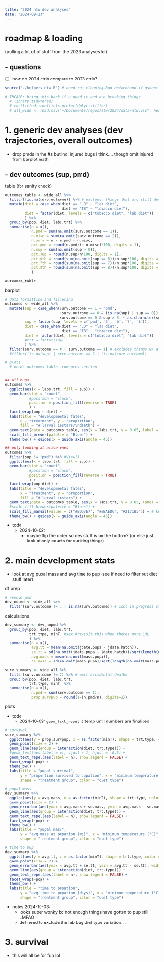 ```yaml
---
title: "2024 ntw dev analyses"
date: "2024-09-23"
---
```


# roadmap & loading

(pulling a lot of of stuff from the 2023 analyses lol)

## - questions

- [ ] how do 2024 ctrls compare to 2023 ctrls?


```r
source("./helpers_ntw.R") # need run cleaning.Rmd beforehand if gsheet has been updated

# INCASE: bring this back if u need it and are breaking things
  # library(tidyverse)
  # conflicted::conflicts_prefer(dplyr::filter)
  # all_wide <- read.csv("~/Documents/repos/ntw/2024/data/ntw.csv", header = TRUE)
```



# 1. generic dev analyses (dev trajectories, overall outcomes)

- drop pmds in the #s but incl injured bugs i think.... though omit injured from barplot math

## - dev outcomes (sup, pmd)

table (for sanity check)

```r
outcomes_table <- wide_all %>%
  filter(!is.na(surv.outcome)) %>% # excludes things that are still developing
  mutate(diet = case_when(diet == "LD" ~ "lab diet",
                          diet == "TB" ~ "tobacco diet"),
         diet = factor(diet, levels = c("tobacco diet", "lab diet"))
         ) %>%
  group_by(pop, diet, labs.trt) %>%
  summarise(n = n(),
            n.pmd = sum(na.omit(surv.outcome == 1)),
            n.misc = sum(na.omit(surv.outcome == 2)),
            n.surv = n - n.pmd - n.misc,
            pct.pmd = round(n.pmd/(n-n.misc)*100, digits = 1),
            n.sup = sum(na.omit(sup > 0)),
            pct.sup = round(n.sup/n*100, digits = 1),
            pct.6th = round(sum(na.omit(sup == 6))/n.sup*100, digits = 1),
            pct.7th = round(sum(na.omit(sup == 7))/n.sup*100, digits = 1),
            pct.8th = round(sum(na.omit(sup == 8))/n.sup*100, digits = 1)
            )

outcomes_table
```

barplot

```r
# data formatting and filtering
outcomes <- wide_all %>%
  mutate(sup = case_when(surv.outcome == 1 ~ "pmd",
                         (surv.outcome == 0 & (is.na(sup) | sup == 0)) ~ "5",
                         surv.outcome == 0 & sup > 5  ~ as.character(sup)),
         sup = factor(sup, levels = c("pmd", "5", "6", "7", "8")),
         diet = case_when(diet == "LD" ~ "lab diet",
                          diet == "TB" ~ "tobacco diet"),
         diet = factor(diet, levels = c("tobacco diet", "lab diet"))
         #trt = factor(sup)
         ) %>%
  filter(surv.outcome == 0 | surv.outcome == 1) # excludes things w/ alt deaths/bugs still developing
  #filter(!is.na(sup) | surv.outcome == 2 | !is.na(surv.outcome)) 
```

```r
# plots
  # needs outcomes_table from prev section


## all bugs
outcomes %>%
  ggplot(aes(x = labs.trt, fill = sup)) +
  geom_bar(stat = "count", 
           #position = "stack", 
           position = position_fill(reverse = TRUE)
           ) +
  facet_wrap(pop ~ diet) +
  labs(title = "developmental fates",
       x = "treatment", y = "proportion",
       fill = "# larval instars/\ndeath") +
  geom_text(data = outcomes_table, aes(x = labs.trt, y = 0.05, label = n), inherit.aes = FALSE) +
  scale_fill_brewer(palette = "Blues") +
  theme_bw() + guides(x = guide_axis(angle = 45))

## only looking at alive ones
outcomes %>%
  filter(sup != "pmd") %>% #View()
  ggplot(aes(x = labs.trt, fill = sup)) +
  geom_bar(stat = "count", 
           #position = "stack", 
           position = position_fill(reverse = TRUE)
           ) +
  facet_wrap(pop~diet) +
  labs(title = "developmental fates",
       x = "treatment", y = "proportion",
       fill = "# larval instars") +
  geom_text(data = outcomes_table, aes(x = labs.trt, y = 0.05, label = n.surv), inherit.aes = FALSE) + 
  #scale_fill_brewer(palette = "Blues") +
  scale_fill_manual(values = c("#BDD7E7", "#6BAED6", "#2171B5")) + # keep consistent w prev
  theme_bw() + guides(x = guide_axis(angle = 45))
```

- todo  
  - 2024-10-02: 
    - maybe flip the order so dev stuff is on the bottom? (or else just look at only counts for suriving things)

# 2. main development stats

- look at avg pupal mass and avg time to pup (see if need to filter out diet stuff later)

df prep

```r
# remove pmd
dev_nopmd <- wide_all %>%
  filter(surv.outcome != 1 | is.na(surv.outcome)) # incl in progress stuff
```

calculations

```r
dev_summary <- dev_nopmd %>%
  group_by(pop, diet, labs.trt, 
           trt.type, minT, #sex #revisit this when theres more LOL
           ) %>%
  summarise(n = n(),
            avg.tt = mean(na.omit(jdate.pupa - jdate.hatch)),
            se.tt = sd(na.omit(jdate.pupa - jdate.hatch))/sqrt(length(na.omit(jdate.pupa - jdate.hatch))),
            avg.mass = mean(na.omit(mass.pupa)),
            se.mass = sd(na.omit(mass.pupa)/sqrt(length(na.omit(mass.pupa)))))

surv_summary <- wide_all %>%
  filter(surv.outcome != 2) %>% # omit accidental deaths
  group_by(pop, diet, labs.trt, 
           trt.type, minT) %>%
  summarise(n = n(),
            n.pmd = sum(surv.outcome == 1), 
            prop.survpup = round(1-(n.pmd/n), digits=2))
```

plots

- todo
  - 2024-10-03: `geom_text_repel` is temp until numbers are finalised

```r
# survival
surv_summary %>%
  ggplot(aes(y = prop.survpup, x = as.factor(minT), shape = trt.type, color = diet)) +
  geom_point(size = 2) +
  geom_line(aes(group = interaction(diet, trt.type))) +
  #geom_text(aes(label = n), vjust = 1, hjust = -0.5) +
  geom_text_repel(aes(label = n), show.legend = FALSE) +
  facet_wrap(~pop) +
  theme_bw() +
  labs(title = "pupal survival",
       y = "proportion survived to pupation", x = "minimum temperature (°C)",
       shape = "treatment group", color = "diet type")

# pupal mass
dev_summary %>%
  ggplot(aes(y = avg.mass, x = as.factor(minT), shape = trt.type, color = diet)) +
  geom_point(size = 2) +
  geom_errorbar(aes(ymax = avg.mass + se.mass, ymin = avg.mass - se.mass), width = 0.25) +
  geom_line(aes(group = interaction(diet, trt.type))) +
  geom_text_repel(aes(label = n), show.legend = FALSE) +
  facet_wrap(~pop) +
  theme_bw() +
  labs(title = "pupal mass",
       y = "avg mass at pupation (mg)", x = "minimum temperature (°C)",
       shape = "treatment group", color = "diet type")

# time to pup
dev_summary %>%
  ggplot(aes(y = avg.tt, x = as.factor(minT), shape = trt.type, color = diet)) +
  geom_point(size = 2) +
  geom_errorbar(aes(ymax = avg.tt + se.tt, ymin = avg.tt - se.tt), width = 0.25) +
  geom_line(aes(group = interaction(diet, trt.type))) +
  geom_text_repel(aes(label = n), show.legend = FALSE) +
  facet_wrap(~pop) +
  theme_bw() +
  labs(title = "time to pupation", 
       y = "avg time to pupation (days)", x = "minimum temperature (°C)",
       shape = "treatment group", color = "diet type")

```

- notes 2024-10-03:
  - looks super wonky bc not enough things have gotten to pup still LMFAO
  - def need to exclude the lab bug diet type variation....




# 3. survival

- this will all be for fun lol


